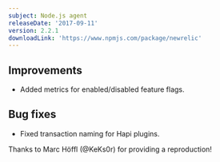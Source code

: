 ```yaml
---
subject: Node.js agent
releaseDate: '2017-09-11'
version: 2.2.1
downloadLink: 'https://www.npmjs.com/package/newrelic'
---
```


## Improvements

* Added metrics for enabled/disabled feature flags.

## Bug fixes

* Fixed transaction naming for Hapi plugins.

Thanks to Marc Höffl (@KeKs0r) for providing a reproduction!
